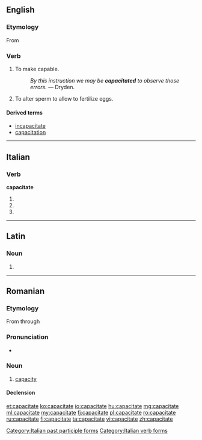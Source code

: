==English==

===Etymology===
From {{suffix|capacity|ate}}

===Verb===
{{en-verb|capacitat|es}}

# {{context|transitive}} To make capable.
#: ''By this instruction we may be '''capacitated''' to observe those errors.'' &mdash; Dryden.
# {{context|transitive|zoology}} To alter sperm to allow to fertilize eggs.

====Derived terms====
* [[incapacitate]]
* [[capacitation]]

----

==Italian==

===Verb===
'''capacitate'''

# {{conjugation of|capacitare||2|p|pres|ind|lang=it}}
# {{conjugation of|capacitare||2|p|imp|lang=it}}
# {{form of|[[feminine|Feminine]] plural|capacitato}}

[[Category:Italian past participle forms]]
[[Category:Italian verb forms]]

----

==Latin==

===Noun===
{{la-noun-form|capāciāte}}

# {{inflection of|capacitas|capāciās|abl|s|lang=la}}


----

==Romanian==

===Etymology===
From {{etyl|la|ro}} {{term|capacitas|lang=la}} through {{etyl|fr|ro}} {{term|capacité|lang=fr}}

===Pronunciation===
* {{IPA|[kapatʃiˈtate]|lang=ro}}

===Noun===
{{ro-noun|f|capacități}}

# [[capacity]]

====Declension====
{{ro-noun-f-tate|capaci}}

[[et:capacitate]]
[[ko:capacitate]]
[[io:capacitate]]
[[hu:capacitate]]
[[mg:capacitate]]
[[ml:capacitate]]
[[my:capacitate]]
[[fj:capacitate]]
[[pl:capacitate]]
[[ro:capacitate]]
[[ru:capacitate]]
[[fi:capacitate]]
[[ta:capacitate]]
[[vi:capacitate]]
[[zh:capacitate]]
